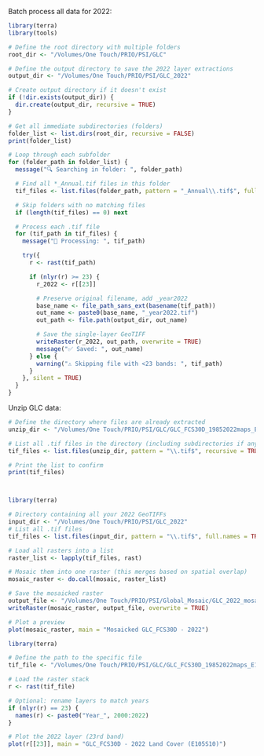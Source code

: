 

Batch process all data for 2022:
```r
library(terra)
library(tools)

# Define the root directory with multiple folders
root_dir <- "/Volumes/One Touch/PRIO/PSI/GLC"

# Define the output directory to save the 2022 layer extractions
output_dir <- "/Volumes/One Touch/PRIO/PSI/GLC_2022"

# Create output directory if it doesn't exist
if (!dir.exists(output_dir)) {
  dir.create(output_dir, recursive = TRUE)
}

# Get all immediate subdirectories (folders)
folder_list <- list.dirs(root_dir, recursive = FALSE)
print(folder_list)

# Loop through each subfolder
for (folder_path in folder_list) {
  message("🔍 Searching in folder: ", folder_path)

  # Find all *_Annual.tif files in this folder
  tif_files <- list.files(folder_path, pattern = "_Annual\\.tif$", full.names = TRUE)

  # Skip folders with no matching files
  if (length(tif_files) == 0) next

  # Process each .tif file
  for (tif_path in tif_files) {
    message("📁 Processing: ", tif_path)

    try({
      r <- rast(tif_path)

      if (nlyr(r) >= 23) {
        r_2022 <- r[[23]]

        # Preserve original filename, add _year2022
        base_name <- file_path_sans_ext(basename(tif_path))
        out_name <- paste0(base_name, "_year2022.tif")
        out_path <- file.path(output_dir, out_name)

        # Save the single-layer GeoTIFF
        writeRaster(r_2022, out_path, overwrite = TRUE)
        message("✅ Saved: ", out_name)
      } else {
        warning("⚠️ Skipping file with <23 bands: ", tif_path)
      }
    }, silent = TRUE)
  }
}


```



Unzip GLC data:
```r

# Define the directory where files are already extracted
unzip_dir <- "/Volumes/One Touch/PRIO/PSI/GLC/GLC_FCS30D_19852022maps_E10-E15"

# List all .tif files in the directory (including subdirectories if any)
tif_files <- list.files(unzip_dir, pattern = "\\.tif$", recursive = TRUE, full.names = TRUE)

# Print the list to confirm
print(tif_files)




```



```r
library(terra)

# Directory containing all your 2022 GeoTIFFs
input_dir <- "/Volumes/One Touch/PRIO/PSI/GLC_2022"
# List all .tif files
tif_files <- list.files(input_dir, pattern = "\\.tif$", full.names = TRUE)

# Load all rasters into a list
raster_list <- lapply(tif_files, rast)

# Mosaic them into one raster (this merges based on spatial overlap)
mosaic_raster <- do.call(mosaic, raster_list)

# Save the mosaicked raster
output_file <- "/Volumes/One Touch/PRIO/PSI/Global_Mosaic/GLC_2022_mosaic.tif"
writeRaster(mosaic_raster, output_file, overwrite = TRUE)

# Plot a preview
plot(mosaic_raster, main = "Mosaicked GLC_FCS30D - 2022")

```


```r
library(terra)

# Define the path to the specific file
tif_file <- "/Volumes/One Touch/PRIO/PSI/GLC/GLC_FCS30D_19852022maps_E10-E15/GLC_FCS30D_20002022_E15S30_Annual.tif"

# Load the raster stack
r <- rast(tif_file)

# Optional: rename layers to match years
if (nlyr(r) == 23) {
  names(r) <- paste0("Year_", 2000:2022)
}

# Plot the 2022 layer (23rd band)
plot(r[[23]], main = "GLC_FCS30D - 2022 Land Cover (E105S10)")


```

